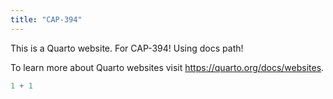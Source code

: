 ```yaml
---
title: "CAP-394"
---
```


This is a Quarto website. For CAP-394! Using docs path!

To learn more about Quarto websites visit <https://quarto.org/docs/websites>.

```r
1 + 1
```
